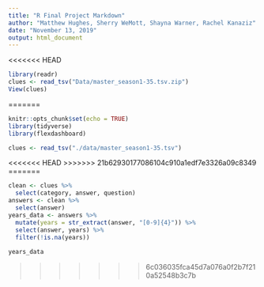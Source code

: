 ```yaml
---
title: "R Final Project Markdown"
author: "Matthew Hughes, Sherry WeMott, Shayna Warner, Rachel Kanaziz"
date: "November 13, 2019"
output: html_document
---
```

<<<<<<< HEAD

```r
library(readr)
clues <- read_tsv("Data/master_season1-35.tsv.zip")
View(clues)
```
=======
```r
knitr::opts_chunk$set(echo = TRUE)
library(tidyverse)
library(flexdashboard)
```

```r
clues <- read_tsv("./data/master_season1-35.tsv")
```
<<<<<<< HEAD
>>>>>>> 21b62930177086104c910a1edf7e3326a09c8349
=======

```r
clean <- clues %>% 
  select(category, answer, question)
answers <- clean %>% 
  select(answer)
years_data <- answers %>% 
  mutate(years = str_extract(answer, "[0-9]{4}")) %>% 
  select(answer, years) %>% 
  filter(!is.na(years))
  
years_data
```

>>>>>>> 6c036035fca45d7a076a0f2b7f210a52548b3c7b
